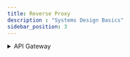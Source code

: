 ```yaml
---
title: Reverse Proxy
description : "Systems Design Basics"
sidebar_position: 3
---
```


<details>
<summary>API Gateway</summary>
API Gateway is a design pattern that aggregates multiple microservice APIs into a single entry point, simplifying external access and enforcing security policies.
Key features of an API Gateway include:
- **Request routing:** Directs incoming requests to the appropriate microservice based on the request URL or parameters.
- **Security:** Enforces authentication, authorization, and rate limiting policies to protect microservices from unauthorized access and abuse.
- **Protocol translation:** Translates incoming requests from external clients to the appropriate protocol and message format used by microservices.
- **Aggregation:** Combines multiple microservice responses into a single response to fulfill complex client requests.
- **Monitoring and logging:** Provides centralized monitoring and logging capabilities to track API usage and performance.
- **Caching:** Caches responses from microservices to improve response times and reduce load on backend services.
API Gateways are commonly implemented using technologies like NGINX, Kong, Apigee, and AWS API Gateway.
</details>
